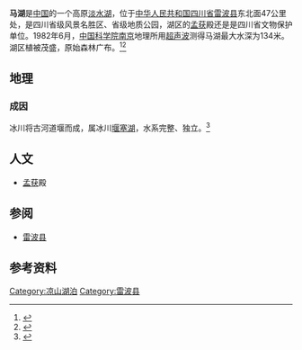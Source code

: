 {{expand|time=2010-06-26T03:56:48+00:00}}
{{Infobox_lake
 |湖泊名稱 = 马湖<ref name="ma"/>
 |湖泊照片 = 
 |湖泊照片標題 = 
 |測深圖 = 
 |座標 =
 |湖泊類別 = [[淡水湖|淡水湖]]
 |流入 = 
 |流出 = 
 |集水區面積 = 平方千米
 |集水區國家 ={{flagicon|China}}[[中华人民共和国|中华人民共和国]]
 |湖泊長度 = 5.6千米
 |湖泊闊度 = 1.3千米
 |湖泊面積 = 7.32平方千米
 |平均深度 = 65.7米
 |最深深度 = 134米
 |水體體積 = 4.81亿立方千米
 |湖岸線長度 = 千米
 |海拔高度 = 1100米
 |湖中島嶼 = 个
 |湖邊城鎮 = 黄琅镇
}}
'''马湖'''是[[中国|中国]]的一个高原[[淡水湖|淡水湖]]，位于[[中华人民共和国|中华人民共和国]][[四川省|四川省]][[雷波县|雷波县]]东北面47公里处，是四川省级风景名胜区、省级地质公园，湖区的[[孟获|孟获]]殿还是是四川省文物保护单位。1982年6月，[[中国科学院|中国科学院]][[南京|南京]]地理所用[[超声波|超声波]]测得马湖最大水深为134米。湖区植被茂盛，原始森林广布。<ref name="ma">{{cite web|url=http://scgrrb.newssc.org/html/2009-08/28/content_666299.htm|title=《“逸人天堂”马湖》|accessdate=2010-06-26|publisher=四川工人日报|language=zh-hans}}{{Dead link|date=2019年12月 |bot=InternetArchiveBot |fix-attempted=yes }}</ref><ref>{{cite web|url=http://222.210.17.136/mzwz/news/20/z_20_2241.html|title=《雷波马湖》|accessdate=2010-06-29|publisher=西南民族大学|language=zh-hans}}{{dead link|date=2018年5月 |bot=InternetArchiveBot |fix-attempted=yes }}</ref>

== 地理 ==
===成因===
冰川将古河道堰而成，属冰川[[堰塞湖|堰塞湖]]，水系完整、独立。<ref>{{cite web|url=http://www.scnjw.gov.cn/shangwu/jxtf/fgqj/2008080814500478.html|title=《雷波马湖概况》|accessdate=2010-06-29|publisher=四川农信网|language=zh-hans|deadurl=yes|archiveurl=https://web.archive.org/web/20090523133237/http://www.scnjw.gov.cn/shangwu/jxtf/fgqj/2008080814500478.html|archivedate=2009-05-23}}</ref>
== 人文 ==
*[[孟获|孟获]]殿

== 参阅 ==
*[[雷波县|雷波县]]
== 参考资料 ==
{{Reflist}}

[[Category:凉山湖泊|Category:凉山湖泊]]
[[Category:雷波县|Category:雷波县]]